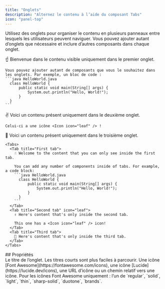 ```yaml
---
title: "Onglets"
description: "Alternez le contenu à l’aide du composant Tabs"
icon: "panel-top"
---
```


Utilisez des onglets pour organiser le contenu en plusieurs panneaux entre lesquels les utilisateurs peuvent naviguer. Vous pouvez ajouter autant d’onglets que nécessaire et inclure d’autres composants dans chaque onglet.

<Tabs>
  <Tab title="Premier onglet">
    ☝️ Bienvenue dans le contenu visible uniquement dans le premier onglet.

    Vous pouvez ajouter autant de composants que vous le souhaitez dans les onglets. Par exemple, un bloc de code :
    ```java HelloWorld.java
      class HelloWorld {
          public static void main(String[] args) {
              System.out.println("Hello, World!");
          }
      }
    ```
  </Tab>
  <Tab title="Deuxième onglet" icon="leaf">
    ✌️ Voici un contenu présent uniquement dans le deuxième onglet.

    Celui-ci a une icône <Icon icon="leaf" /> !
  </Tab>
  <Tab title="Troisième onglet">
    💪 Voici un contenu présent uniquement dans le troisième onglet.
  </Tab>
</Tabs>

````mdx Tabs example
<Tabs>
  <Tab title="First tab">
    ☝️ Welcome to the content that you can only see inside the first tab.

    You can add any number of components inside of tabs. For example, a code block:
    ```java HelloWorld.java
      class HelloWorld {
          public static void main(String[] args) {
              System.out.println("Hello, World!");
          }
      }
    ```
  </Tab>
  <Tab title="Second tab" icon="leaf">
    ✌️ Here's content that's only inside the second tab.

    This one has a <Icon icon="leaf" /> icon!
  </Tab>
  <Tab title="Third tab">
    💪 Here's content that's only inside the third tab.
  </Tab>
</Tabs>
````



<div id="properties">
  ## Propriétés
</div>

<ResponseField name="title" type="string" required>
  Le titre de l’onglet. Les titres courts sont plus faciles à parcourir.
</ResponseField>

<ResponseField name="icon" type="string">
  Une icône [Font Awesome](https://fontawesome.com/icons), une icône [Lucide](https://lucide.dev/icons), une URL d’icône ou un chemin relatif vers une icône.
</ResponseField>

<ResponseField name="iconType" type="string">
  Pour les icônes Font Awesome uniquement : l’un de `regular`, `solid`, `light`, `thin`, `sharp-solid`, `duotone`, `brands`.
</ResponseField>
